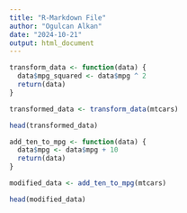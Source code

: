 ```yaml
---
title: "R-Markdown File"
author: "Ogulcan Alkan"
date: "2024-10-21"
output: html_document
---
```


```r
transform_data <- function(data) {
  data$mpg_squared <- data$mpg ^ 2
  return(data)
}

transformed_data <- transform_data(mtcars)

head(transformed_data)
```


```r
add_ten_to_mpg <- function(data) {
  data$mpg <- data$mpg + 10
  return(data)
}

modified_data <- add_ten_to_mpg(mtcars)

head(modified_data)
```

